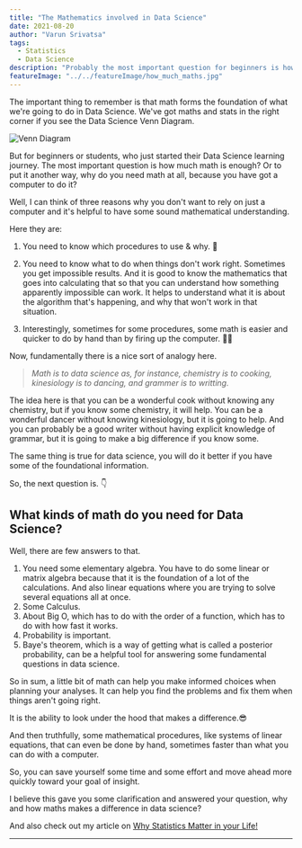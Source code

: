 ```yaml
---
title: "The Mathematics involved in Data Science"
date: 2021-08-20
author: "Varun Srivatsa"
tags:
  - Statistics
  - Data Science
description: "Probably the most important question for beginners is how much math is enough for data science? Or to put it another way, why do you need math at all, because you have got a computer to do it?"
featureImage: "../../featureImage/how_much_maths.jpg"
---
```


The important thing to remember is that math forms the foundation of what we're going to do in Data Science. We've got maths and stats in the right corner if you see the Data Science Venn Diagram.

![Venn Diagram](./venn_diagram.jpg)

But for beginners or students, who just started their Data Science learning journey. The most important question is how much math is enough? Or to put it another way, why do
you need math at all, because you have got a computer to do it?

Well, I can think of three reasons why you don't want to rely on just a computer and it's helpful to have some sound mathematical understanding.

Here they are:

1. You need to know which procedures to use & why. 🤔

2. You need to know what to do when things don't work right. Sometimes you get impossible results. And it is good to know the mathematics that goes into calculating that so that you can understand how something apparently impossible can work. It helps to understand what it is about the algorithm that's happening, and why that won't work in that situation.

3. Interestingly, sometimes for some procedures, some math is easier and quicker to do by hand than by firing up the computer. 🤷‍♂️

Now, fundamentally there is a nice sort of analogy here.

> _Math is to data science as, for instance, chemistry is to cooking, kinesiology is to dancing, and grammer is to writting._

The idea here is that you can be a wonderful cook without knowing any chemistry, but if you know some chemistry, it will help. You can be a wonderful dancer without knowing kinesiology, but it is going to help. And you can probably be a good writer without having explicit knowledge of grammar, but it is going to make a big difference if you know some.

The same thing is true for data science, you will do it better if you have some of the foundational information.

So, the next question is. 👇

## What kinds of math do you need for Data Science?

Well, there are few answers to that.

1. You need some elementary algebra. You have to do some linear or matrix algebra because that it is the foundation of a lot of the calculations.
   And also linear equations where you are trying to solve several equations all at once.
2. Some Calculus.
3. About Big O, which has to do with the order of a function, which has to do with how fast it works.
4. Probability is important.
5. Baye's theorem, which is a way of getting what is called a posterior probability, can be a helpful tool for answering some fundamental questions in data science.

So in sum, a little bit of math can help you make informed choices when planning your analyses. It can help you find the problems and fix them when things aren't going right.

It is the ability to look under the hood that makes a difference.😎

And then truthfully, some mathematical procedures, like systems of linear equations, that can even be done by hand, sometimes faster than what you can do with a computer.

So, you can save yourself some time and some effort and move ahead more quickly toward your goal of insight.

I believe this gave you some clarification and answered your question, why and how maths makes a difference in data science?

And also check out my article on [Why Statistics Matter in your Life!](https://www.varunsrivatsa.dev/blog/statistics/why_stats_matter/)

---
